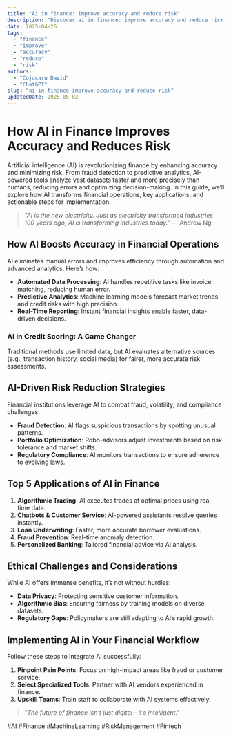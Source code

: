 ```yaml
---
title: "Ai in finance: improve accuracy and reduce risk"
description: "Discover ai in finance: improve accuracy and reduce risk with this in-depth guide, providing actionable insights and practical tips to boost your knowledge and results."
date: 2025-04-26
tags:
  - "finance"
  - "improve"
  - "accuracy"
  - "reduce"
  - "risk"
authors:
  - "Cojocaru David"
  - "ChatGPT"
slug: "ai-in-finance-improve-accuracy-and-reduce-risk"
updatedDate: 2025-05-02
---
```


# How AI in Finance Improves Accuracy and Reduces Risk  

Artificial intelligence (AI) is revolutionizing finance by enhancing accuracy and minimizing risk. From fraud detection to predictive analytics, AI-powered tools analyze vast datasets faster and more precisely than humans, reducing errors and optimizing decision-making. In this guide, we’ll explore how AI transforms financial operations, key applications, and actionable steps for implementation.  

> *"AI is the new electricity. Just as electricity transformed industries 100 years ago, AI is transforming industries today."* — Andrew Ng  

## How AI Boosts Accuracy in Financial Operations  

AI eliminates manual errors and improves efficiency through automation and advanced analytics. Here’s how:  

- **Automated Data Processing**: AI handles repetitive tasks like invoice matching, reducing human error.  
- **Predictive Analytics**: Machine learning models forecast market trends and credit risks with high precision.  
- **Real-Time Reporting**: Instant financial insights enable faster, data-driven decisions.  

### AI in Credit Scoring: A Game Changer  
Traditional methods use limited data, but AI evaluates alternative sources (e.g., transaction history, social media) for fairer, more accurate risk assessments.  

## AI-Driven Risk Reduction Strategies  

Financial institutions leverage AI to combat fraud, volatility, and compliance challenges:  

- **Fraud Detection**: AI flags suspicious transactions by spotting unusual patterns.  
- **Portfolio Optimization**: Robo-advisors adjust investments based on risk tolerance and market shifts.  
- **Regulatory Compliance**: AI monitors transactions to ensure adherence to evolving laws.  

## Top 5 Applications of AI in Finance  

1. **Algorithmic Trading**: AI executes trades at optimal prices using real-time data.  
2. **Chatbots & Customer Service**: AI-powered assistants resolve queries instantly.  
3. **Loan Underwriting**: Faster, more accurate borrower evaluations.  
4. **Fraud Prevention**: Real-time anomaly detection.  
5. **Personalized Banking**: Tailored financial advice via AI analysis.  

## Ethical Challenges and Considerations  

While AI offers immense benefits, it’s not without hurdles:  

- **Data Privacy**: Protecting sensitive customer information.  
- **Algorithmic Bias**: Ensuring fairness by training models on diverse datasets.  
- **Regulatory Gaps**: Policymakers are still adapting to AI’s rapid growth.  

## Implementing AI in Your Financial Workflow  

Follow these steps to integrate AI successfully:  

1. **Pinpoint Pain Points**: Focus on high-impact areas like fraud or customer service.  
2. **Select Specialized Tools**: Partner with AI vendors experienced in finance.  
3. **Upskill Teams**: Train staff to collaborate with AI systems effectively.  

> *"The future of finance isn’t just digital—it’s intelligent."*  

#AI #Finance #MachineLearning #RiskManagement #Fintech